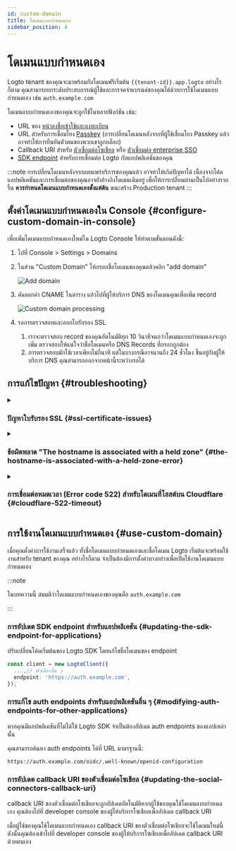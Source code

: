 ```yaml
---
id: custom-domain
title: โดเมนแบบกำหนดเอง
sidebar_position: 4
---
```


# โดเมนแบบกำหนดเอง

Logto tenant ของคุณจะมาพร้อมกับโดเมนฟรีเริ่มต้น `{{tenant-id}}.app.logto` อย่างไรก็ตาม คุณสามารถยกระดับประสบการณ์ผู้ใช้และการจดจำแบรนด์ของคุณได้ด้วยการใช้โดเมนแบบกำหนดเอง เช่น `auth.example.com`

โดเมนแบบกำหนดเองของคุณจะถูกใช้ในหลายฟังก์ชัน เช่น:

- URL ของ [หน้าลงชื่อเข้าใช้และลงทะเบียน](/end-user-flows/sign-up-and-sign-in)
- URL สำหรับการเชื่อมโยง [Passkey](/end-user-flows/mfa/webauthn) (การเปลี่ยนโดเมนหลังจากที่ผู้ใช้เชื่อมโยง Passkey แล้ว อาจทำให้การยืนยันตัวตนของพวกเขาถูกบล็อก)
- Callback URI สำหรับ [ตัวเชื่อมต่อโซเชียล](/connectors/social-connectors) หรือ [ตัวเชื่อมต่อ enterprise SSO](/connectors/enterprise-connectors)
- [SDK endpoint](/integrate-logto/application-data-structure#openid-provider-configuration-endpoint) สำหรับการเชื่อมต่อ Logto กับแอปพลิเคชันของคุณ

:::note
การเปลี่ยนโดเมนหลังจากเผยแพร่บริการของคุณแล้ว อาจทำให้เกิดปัญหาได้ เนื่องจากโค้ดแอปพลิเคชันและการเชื่อมต่อของคุณอาจยังอ้างอิงโดเมนเดิมอยู่ เพื่อให้การเปลี่ยนผ่านเป็นไปอย่างราบรื่น **ควรกำหนดโดเมนแบบกำหนดเองตั้งแต่ต้น** ขณะสร้าง Production tenant
:::

## ตั้งค่าโดเมนแบบกำหนดเองใน Console \{#configure-custom-domain-in-console}

เพื่อเพิ่มโดเมนแบบกำหนดเองใหม่ใน Logto Console ให้ทำตามขั้นตอนดังนี้:

1. ไปที่ <CloudLink to="/tenant-settings/domains">Console > Settings > Domains</CloudLink>
2. ในส่วน "Custom Domain" ให้กรอกชื่อโดเมนของคุณแล้วคลิก "add domain"

   <img src="/img/assets/custom-domain-section.jpeg" alt="Add domain" />

3. คัดลอกค่า CNAME ในตาราง แล้วไปที่ผู้ให้บริการ DNS ของโดเมนคุณเพื่อเพิ่ม record

   <img src="/img/assets/custom-domain-processing.jpeg" alt="Custom domain processing" />

4. รอการตรวจสอบและออกใบรับรอง SSL
   1. เราจะตรวจสอบ record ของคุณอัตโนมัติทุก 10 วินาทีจนกว่าโดเมนแบบกำหนดเองจะถูกเพิ่ม ตรวจสอบให้แน่ใจว่าชื่อโดเมนหรือ DNS Records ที่กรอกถูกต้อง
   2. การตรวจสอบมักใช้เวลาเพียงไม่กี่นาที แต่ในบางกรณีอาจนานถึง 24 ชั่วโมง ขึ้นอยู่กับผู้ให้บริการ DNS คุณสามารถออกจากหน้านี้ระหว่างรอได้

## การแก้ไขปัญหา \{#troubleshooting}

<details>
<summary>

### ปัญหาใบรับรอง SSL \{#ssl-certificate-issues}

</summary>

หากคุณพบปัญหาใบรับรอง SSL ขณะตั้งค่าโดเมนแบบกำหนดเอง อาจเกี่ยวข้องกับ CAA records ในการตั้งค่า DNS ของคุณ CAA records จะระบุว่า Certificate Authorities (CAs) ใดได้รับอนุญาตให้ออกใบรับรองสำหรับโดเมนของคุณ หากคุณใช้ CAA records คุณต้องอนุญาตทั้ง "letsencrypt.org" และ "pki.goog" เพื่อให้ Logto สามารถออกใบรับรอง SSL ได้

สำหรับวิธีแก้ไขปัญหาใบรับรอง SSL ที่เกี่ยวข้องกับ CAA records โปรดดู [เอกสาร Cloudflare](https://developers.cloudflare.com/ssl/edge-certificates/caa-records/) เกี่ยวกับ CAA Records

</details>

<details>
<summary>

### ข้อผิดพลาด "The hostname is associated with a held zone" \{#the-hostname-is-associated-with-a-held-zone-error}

</summary>

หากคุณพบข้อความแสดงข้อผิดพลาด "The hostname is associated with a held zone, please contact the owner to have the hold removed" ขณะเพิ่มโดเมนแบบกำหนดเอง หมายความว่าโดเมนนั้นอยู่ใน Cloudflare zone แล้ว และถูกตั้งสถานะเป็น "Zone Hold" ดู [เอกสาร Cloudflare](https://developers.cloudflare.com/fundamentals/setup/account/account-security/zone-holds/) สำหรับข้อมูลเพิ่มเติม

ในการแก้ไขปัญหานี้ คุณต้องปลดล็อก zone hold ดูลิงก์ข้างต้นสำหรับวิธีการปลดล็อก zone hold ใน Cloudflare

</details>

<details>
<summary>

### การเชื่อมต่อหมดเวลา (Error code 522) สำหรับโดเมนที่โฮสต์บน Cloudflare \{#cloudflare-522-timeout}

</summary>

หากโดเมนของคุณโฮสต์อยู่บน Cloudflare ให้ปิด proxy ของ Cloudflare สำหรับ CNAME record

</details>

## การใช้งานโดเมนแบบกำหนดเอง \{#use-custom-domain}

เมื่อคุณตั้งค่าการใช้งานเสร็จแล้ว ทั้งชื่อโดเมนแบบกำหนดเองและชื่อโดเมน Logto เริ่มต้นจะพร้อมใช้งานสำหรับ tenant ของคุณ อย่างไรก็ตาม จำเป็นต้องมีการตั้งค่าบางอย่างเพื่อเปิดใช้งานโดเมนแบบกำหนดเอง

:::note

ในบทความนี้ สมมติว่าโดเมนแบบกำหนดเองของคุณคือ `auth.example.com`

:::

### การอัปเดต SDK endpoint สำหรับแอปพลิเคชัน \{#updating-the-sdk-endpoint-for-applications}

ปรับเปลี่ยนโค้ดเริ่มต้นของ Logto SDK โดยแก้ไขชื่อโดเมนของ endpoint

```typescript
const client = new LogtoClient({
  ...,// ตัวเลือกอื่น ๆ
  endpoint: 'https://auth.example.com',
});
```

### การแก้ไข auth endpoints สำหรับแอปพลิเคชันอื่น ๆ \{#modifying-auth-endpoints-for-other-applications}

หากคุณมีแอปพลิเคชันที่ไม่ได้ใช้ Logto SDK จำเป็นต้องอัปเดต auth endpoints ของแอปเหล่านั้น

คุณสามารถค้นหา auth endpoints ได้ที่ URL มาตรฐานนี้:

```
https://auth.example.com/oidc/.well-known/openid-configuration
```

### การอัปเดต callback URI ของตัวเชื่อมต่อโซเชียล \{#updating-the-social-connectors-callback-uri}

callback URI ของตัวเชื่อมต่อโซเชียลจะถูกอัปเดตอัตโนมัติหากผู้ใช้ของคุณใช้โดเมนแบบกำหนดเอง คุณต้องไปที่ developer console ของผู้ให้บริการโซเชียลเพื่ออัปเดต callback URI

เมื่อผู้ใช้ของคุณใช้โดเมนแบบกำหนดเอง callback URI ของตัวเชื่อมต่อโซเชียลจะใช้โดเมนใหม่นี้ ดังนั้นคุณต้องเข้าไปที่ developer console ของผู้ให้บริการโซเชียลเพื่ออัปเดต callback URI ด้วยตนเอง
